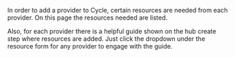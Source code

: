 In order to add a provider to Cycle, certain resources are needed from each provider. On this page the resources needed are listed.


Also, for each provider there is a helpful guide shown on the hub create step where resources are added.
Just click the dropdown under the resource form for any provider to engage with the guide.
